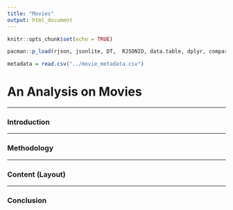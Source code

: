 ```yaml
---
title: "Movies"
output: html_document
---
```


```r
knitr::opts_chunk$set(echo = TRUE)
```

```r
pacman::p_load(rjson, jsonlite, DT,  RJSONIO, data.table, dplyr, compareDF)
```

```r
metadata = read.csv("../movie_metadata.csv")
```

# An Analysis on Movies

----

### Introduction

----

### Methodology

----

### Content (Layout)

----

### Conclusion


